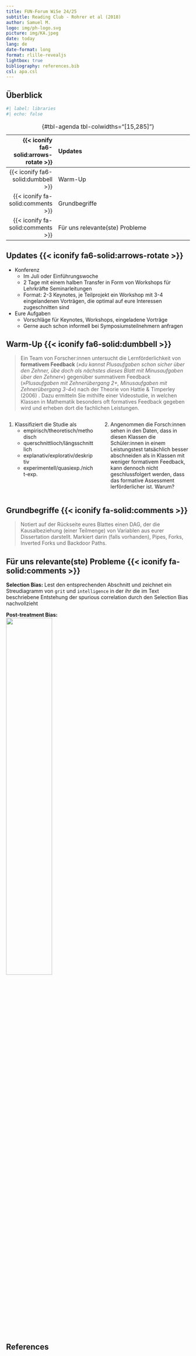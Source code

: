 ```yaml
---
title: FUN-Forum WiSe 24/25 
subtitle: Reading Club - Rohrer et al (2018)
author: Samuel M.
logo: img/ph-logo.svg
picture: img/KA.jpeg
date: today
lang: de
date-format: long
format: rlille-revealjs
lightbox: true
bibliography: references.bib
csl: apa.csl
---
```


## Überblick {.smaller .center}

```r
#| label: libraries
#| echo: false
```

| {{< iconify fa6-solid:arrows-rotate >}} | Updates |          
|-----------------:|:-----------------------------------------------------|
| {{< iconify fa6-solid:dumbbell >}} | Warm-Up |
| {{< iconify fa-solid:comments >}} | Grundbegriffe |
| {{< iconify fa-solid:comments >}} | Für uns relevante(ste) Probleme |

: {#tbl-agenda tbl-colwidths="\[15,285\]"}

```{=html}
<!-- style the agenda table -->

<style>
#tbl-agenda table th {
font-weight: normal !important;
border: none !important;
}

#tbl-agenda table td {
font-weight: normal !important;
border: none !important;
}

#tbl-agenda .quarto-float-caption {
  display: none !important;  
</style>
```


## Updates {{< iconify fa6-solid:arrows-rotate >}} {.smaller .center}
* Konferenz 
    * Im Juli oder Einführungswoche
    * 2 Tage mit einem halben Transfer in Form von Workshops für Lehrkräfte Seminarleitungen
    * Format: 2-3 Keynotes, je Teilprojekt ein Workshop mit 3-4 eingelandenen Vorträgen, die optimal auf eure Interessen zugeschnitten sind
* Eure Aufgaben
    * Vorschläge für Keynotes, Workshops, eingeladene Vorträge
    * Gerne auch schon informell bei Symposiumsteilnehmern anfragen



## Warm-Up {{< iconify fa6-solid:dumbbell >}} {.smaller .center}
> Ein Team von Forscher:innen untersucht die Lernförderlichkeit von **formativem Feedback** (*»du kannst Plusaufgaben schon sicher über den Zehner, übe doch als nächstes dieses Blatt mit Minusaufgaben über den Zehner«*) gegenüber summativem Feedback (*»Plusaufgaben mit Zehnerübergang 2+, Minusaufgaben mit Zehnerübergang 3-4«*) nach der Theorie von Hattie & Timperley (2006) . Dazu ermitteln Sie mithilfe einer Videostudie, in welchen Klassen in Mathematik besonders oft formatives Feedback gegeben wird und erheben dort die fachlichen Leistungen. 

:::: {.columns}

::: {.column width='50%'}
1) Klassifiziert die Studie als
    * empirisch/theoretisch/methodisch
    * querschnittlioch/längsschnittlich
    * explanativ/explorativ/deskriptiv
    * experimentell/quasiexp./nicht-exp.
:::

::: {.column width='50%'}
2) Angenommen die Forsch:innen sehen in den Daten, dass in diesen Klassen die Schüler:innen in einem Leistungstest tatsächlich besser abschneiden als in Klassen mit weniger formativem Feedback, kann dennoch nicht geschlussfolgert werden, dass das formative Assessment lerförderlicher ist. Warum?
:::

::::


## Grundbegriffe {{< iconify fa-solid:comments >}} {.center}
> Notiert auf der Rückseite eures Blattes einen DAG, der die Kausalbeziehung (einer Teilmenge) von Variablen aus eurer Dissertation darstellt. Markiert darin (falls vorhanden), Pipes, Forks, Inverted Forks und Backdoor Paths.


## Für uns relevante(ste) Probleme {{< iconify fa-solid:comments >}} 

**Selection Bias:** Lest den entsprechenden Abschnitt und zeichnet ein Streudiagramm von `grit` und `intelligence` in der ihr die im Text beschriebene Entstehung der spurious correlation durch den Selection Bias nachvollzieht


**Post-treatment Bias:**  
![](Post Treatment Bias.png){width=50%}

## References {.scrollable}


